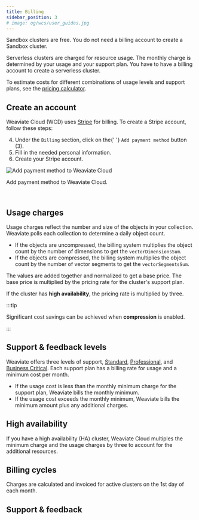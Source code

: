 ```yaml
---
title: Billing
sidebar_position: 3
# image: og/wcs/user_guides.jpg
---
```


Sandbox clusters are free. You do not need a billing account to create a Sandbox cluster.

Serverless clusters are charged for resource usage. The monthly charge is determined by your usage and your support plan. You have to have a billing account to create a serverless cluster.

To estimate costs for different combinations of usage levels and support plans, see the [pricing calculator](https://weaviate.io/services/serverless).

## Create an account

Weaviate Cloud (WCD) uses [Stripe](https://stripe.com/) for billing. To create a Stripe account, follow these steps:


<EditOrganization/>


<ol start="4">
  <li>
    Under the <code>Billing</code> section, click on the{' '}
    <code>Add payment method</code> button (<span class="callout">3</span>).
  </li>
  <li>Fill in the needed personal information.</li>
  <li>Create your Stripe account.</li>
</ol>

<div class="row">
  <div class="card">
    <div class="card__image">
      <img src={BillingSection} alt="Add payment method to Weaviate Cloud" />
    </div>
    <div class="card__body">
      <p>Add payment method to Weaviate Cloud.</p>
    </div>
  </div>
</div>
<br />

## Usage charges

Usage charges reflect the number and size of the objects in your collection. Weaviate polls each collection to determine a daily object count.

- If the objects are uncompressed, the billing system multiplies the object count by the number of dimensions to get the `vectorDimensionsSum`.
- If the objects are compressed, the billing system multiplies the object count by the number of vector segments to get the `vectorSegmentsSum`.

The values are added together and normalized to get a base price. The base price is multiplied by the pricing rate for the cluster's support plan.

If the cluster has **high availability**, the pricing rate is multiplied by three.

:::tip

Significant cost savings can be achieved when **compression** is enabled.

:::

## Support & feedback levels

Weaviate offers three levels of support, [Standard](/docs/cloud/platform/support-levels#standard-support), [Professional](/docs/cloud/platform/support-levels#professional-support), and [Business Critical](/docs/cloud/platform/support-levels#business-critical-support). Each support plan has a billing rate for usage and a minimum cost per month.

- If the usage cost is less than the monthly minimum charge for the support plan, Weaviate bills the monthly minimum.
- If the usage cost exceeds the monthly minimum, Weaviate bills the minimum amount plus any additional charges.

## High availability

If you have a high availability (HA) cluster, Weaviate Cloud multiples the minimum charge and the usage charges by three to account for the additional resources.

## Billing cycles

Charges are calculated and invoiced for active clusters on the 1st day of each month.

## Support & feedback


<SupportAndTrouble />
